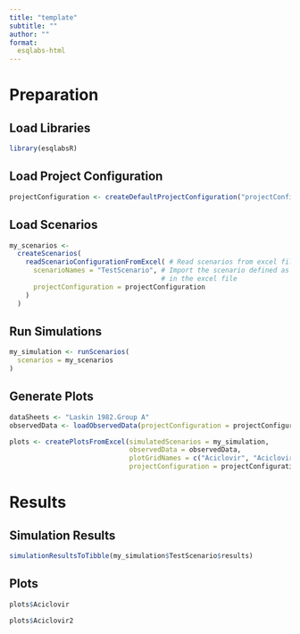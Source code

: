 ```yaml
---
title: "template"
subtitle: ""
author: ""
format: 
  esqlabs-html
---
```


<!-- MAKE SURE TO INSTALL ALL REQUIRED PACKAGES BEFORE RUNNING THIS -->
<!-- USE THE install_packages.R SCRIPT AVAILABLE IN THE CODE FOLDER -->


# Preparation

## Load Libraries

```r
library(esqlabsR)
```

## Load Project Configuration

```r
projectConfiguration <- createDefaultProjectConfiguration("projectConfiguration.xlsx")
```


## Load Scenarios

```r
my_scenarios <- 
  createScenarios(
    readScenarioConfigurationFromExcel( # Read scenarios from excel file
      scenarioNames = "TestScenario", # Import the scenario defined as "TestScenario" 
                                      # in the excel file
      projectConfiguration = projectConfiguration
    )
  )
```


## Run Simulations

```r
my_simulation <- runScenarios(
  scenarios = my_scenarios
)
```


## Generate Plots

```r
dataSheets <- "Laskin 1982.Group A"
observedData <- loadObservedData(projectConfiguration = projectConfiguration, sheets = dataSheets)

plots <- createPlotsFromExcel(simulatedScenarios = my_simulation,
                              observedData = observedData,
                              plotGridNames = c("Aciclovir", "Aciclovir2"),
                              projectConfiguration = projectConfiguration)

```

# Results

## Simulation Results

```r
simulationResultsToTibble(my_simulation$TestScenario$results)
```


## Plots


```r
plots$Aciclovir
```

```r
plots$Aciclovir2
```




